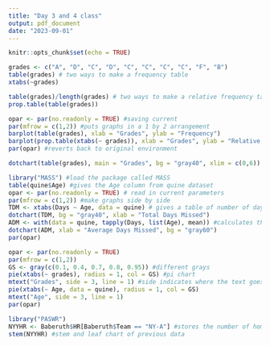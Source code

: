 ```yaml
---
title: "Day 3 and 4 class"
output: pdf_document
date: "2023-09-01"
---
```


```r
knitr::opts_chunk$set(echo = TRUE)
```

```r
grades <- c("A", "D", "C", "D", "C", "C", "C", "C", "F", "B")
table(grades) # two ways to make a frequency table
xtabs(~grades)
```
```r
table(grades)/length(grades) # two ways to make a relative frequency table
prop.table(table(grades))
```

```r
opar <- par(no.readonly = TRUE) #saving current 
par(mfrow = c(1,2)) #puts graphs in a 1 by 2 arrangement
barplot(table(grades), xlab = "Grades", ylab = "Frequency")
barplot(prop.table(xtabs(~ grades)), xlab = "Grades", ylab = "Relative Frequency")
par(opar) #reverts back to original environment
```

```r
dotchart(table(grades), main = "Grades", bg = "gray40", xlim = c(0,6))
```
```r
library("MASS") #load the package called MASS
table(quine$Age) #gives the Age column from quine dataset
opar <- par(no.readonly = TRUE) # read in current parameters
par(mfrow = c(1,2)) #make graphs side by side
TDM <- xtabs(Days ~ Age, data = quine) # gives a table of number of days missed by age
dotchart(TDM, bg = "gray40", xlab = "Total Days Missed")
ADM <- with(data = quine, tapply(Days, list(Age), mean)) #calculates the average days missed for each age group
dotchart(ADM, xlab = "Average Days Missed", bg = "gray60")
par(opar)
```

```r
opar <- par(no.readonly = TRUE)
par(mfrow = c(1,2))
GS <- gray(c(0.1, 0.4, 0.7, 0.8, 0.95)) #different grays
pie(xtabs(~ grades), radius = 1, col = GS) #pi chart
mtext("Grades", side = 3, line = 1) #side indicates where the text goes
pie(xtabs(~ Age, data = quine), radius = 1, col = GS) 
mtext("Age", side = 3, line = 1)
par(opar)

```

```r
library("PASWR")
NYYHR <- Baberuth$HR[Baberuth$Team == "NY-A"] #stores the number of homeruns baberuth scored each year he was a NY Yankee
stem(NYYHR) #stem and leaf chart of previous data
```

